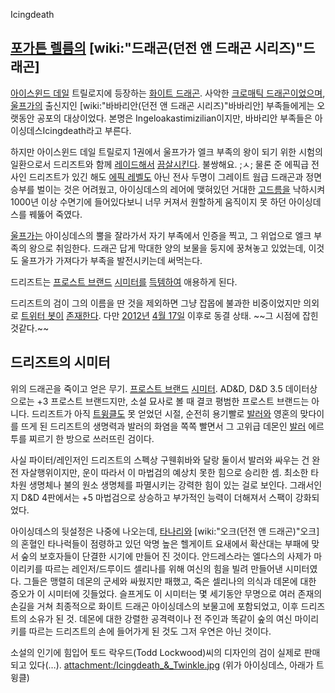 Icingdeath

== [[포가튼 렐름]]의 [wiki:"드래곤(던전 앤 드래곤 시리즈)"드래곤] ==
[[아이스윈드 데일]] 트릴로지에 등장하는 [[화이트 드래곤]]. 사악한 [[크로매틱 드래곤]]이었으며, [[울프가]]의 출신지인 [wiki:"바바리안(던전 앤 드래곤 시리즈)"바바리안] 부족들에게는 오랫동안 공포의 대상이었다. 본명은 Ingeloakastimizilian이지만, 바바리안 부족들은 아이싱데스Icingdeath라고 부른다.

하지만 아이스윈드 데일 트릴로지 1권에서 울프가가 엘크 부족의 왕이 되기 위한 시험의 일환으로서 드리즈트와 함께 [[레이드]]해서 [[끔살]]시킨다. 불쌍해요. ;ㅅ; 물론 준 에픽급 전사인 드리즈트가 있긴 해도 [[에픽 레벨]]도 아닌 전사 두명이 그레이트 웜급 드래곤과 정면 승부를 벌이는 것은 어려웠고, 아이싱데스의 레어에 맺혀있던 거대한 [[고드름]]을 낙하시켜 1000년 이상 수면기에 들어있다보니 너무 커져서 원할하게 움직이지 못 하던 아이싱데스를 꿰뚫어 죽였다.

[[울프가]]는 아이싱데스의 뿔을 잘라가서 자기 부족에서 인증을 찍고, 그 위업으로 엘크 부족의 왕으로 취임한다. 드래곤 답게 막대한 양의 보물을 둥지에 꿍쳐놓고 있었는데, 이것도 울프가가 가져다가 부족을 발전시키는데 써먹는다.

드리즈트는 [[프로스트 브랜드]] [[시미터]]를 [[득템]]하여 애용하게 된다.

드리즈트의 검이 그의 이름을 딴 것을 제외하면 그냥 잡몹에 불과한 비중이었지만 의외로 [[트위터 봇]]이 [http://twitter.com/icing_death 존재한다]. 다만 [[2012년]] [[4월 17일]] 이후로 동결 상태. ~~그 시점에 잡힌 것같다.~~

== 드리즈트의 시미터 ==
위의 드래곤을 죽이고 얻은 무기. [[프로스트 브랜드]] [[시미터]].
AD&D, D&D 3.5 데이터상으로는 +3 프로스트 브랜드지만, 소설 묘사로 볼 때 결코 평범한 프로스트 브랜드는 아니다. 드리즈트가 아직 [[트윙클]]도 못 얻었던 시절, 순전히 용기빨로 [[발러]]와 영혼의 맞다이를 뜨게 된 드리즈트의 생명력과 발러의 화염을 쪽쪽 빨면서 그 고위급 데몬인 [[발러]] 에르투를 찌르기 한 방으로 쓰러뜨린 검이다. 

사실 파이터/레인저인 드리즈트의 스펙상 구웬휘바와 달랑 둘이서 발러와 싸우는 건 완전 자살행위이지만, 운이 따라서 이 마법검의 예상치 못한 힘으로 승리한 셈. 최소한 타차원 생명체나 불의 원소 생명체를 파멸시키는 강력한 힘이 있는 걸로 보인다. 그래서인지 D&D 4판에서는 +5 마법검으로 상승하고 부가적인 능력이 더해져서 스팩이 강화되었다.  

아이싱데스의 뒷설정은 나중에 나오는데, [[타나리]]와 [wiki:"오크(던전 앤 드래곤)"오크]의 혼혈인 타나럭들이 점령하고 있던 악명 높은 헬게이트 요새에서 확산대는 부패에 맞서 숲의 보호자들이 단결한 시기에 만들어 진 것이다. 안드레스라는 엘다스의 사제가 마이리키를 따르는 레인저/드루이드 셀리나를 위해 여신의 힘을 빌려 만들어낸 시미터였다. 그들은 맹렬히 데몬의 군세와 싸웠지만 패했고, 죽은 셀리나의 의식과 데몬에 대한 증오가 이 시미터에 깃들었다. 슬프게도 이 시미터는 몇 세기동안 무명으로 여러 존재의 손길을 거쳐 최종적으로 화이트 드래곤 아이싱데스의 보물고에 포함되었고, 이후 드리즈트의 소유가 된 것. 데몬에 대한 강렬한 공격력이나 전 주인과 똑같이 숲의 여신 마이리키를 따르는 드리즈트의 손에 들어가게 된 것도 그저 우연은 아닌 것이다.
 
  

소설의 인기에 힘입어 토드 락우드(Todd Lockwood)씨의 디자인의 검이 실제로 판매되고 있다(…).
attachment:/Icingdeath_&_Twinkle.jpg
(위가 아이싱데스, 아래가 트윙클)
